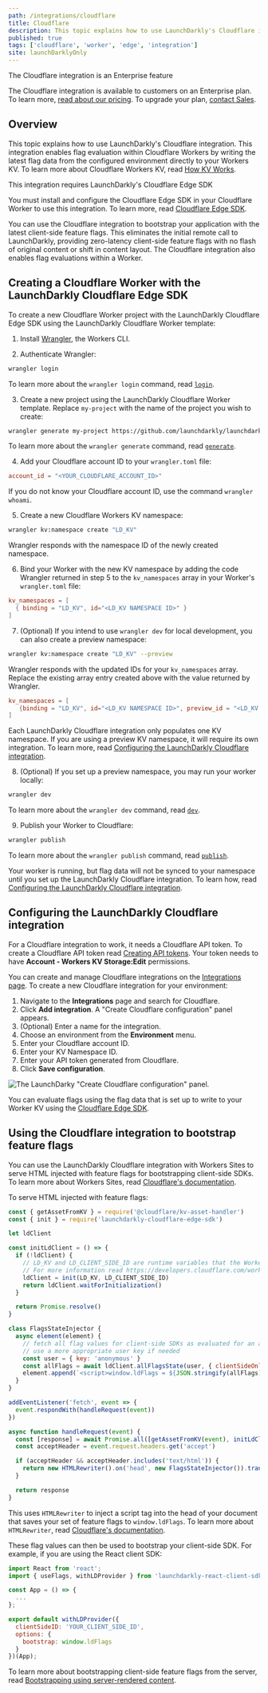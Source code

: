 ```yaml
---
path: /integrations/cloudflare
title: Cloudflare
description: This topic explains how to use LaunchDarkly's Cloudflare integration.
published: true
tags: ['cloudflare', 'worker', 'edge', 'integration']
site: launchDarklyOnly
---
```


<Callout intent="primary">
  <CalloutTitle>The Cloudflare integration is an Enterprise feature</CalloutTitle>
  <CalloutDescription>

The Cloudflare integration is available to customers on an Enterprise plan. To learn more, [read about our pricing](https://launchdarkly.com/pricing/). To upgrade your plan, [contact Sales](https://launchdarkly.com/contact-sales/).

  </CalloutDescription>
</Callout>

## Overview

This topic explains how to use LaunchDarkly's Cloudflare integration. This integration enables flag evaluation within Cloudflare Workers by writing the latest flag data from the configured environment directly to your Workers KV. To learn more about Cloudflare Workers KV, read [How KV Works](https://developers.cloudflare.com/workers/learning/how-kv-works).

<Callout intent="info">
  <CalloutTitle>This integration requires LaunchDarkly's Cloudflare Edge SDK</CalloutTitle>
  <CalloutDescription>

You must install and configure the Cloudflare Edge SDK in your Cloudflare Worker to use this integration. To learn more, read [Cloudflare Edge SDK](/sdk/server-side/node-js/cloudflare-edge-sdk).

  </CalloutDescription>
</Callout>

You can use the Cloudflare integration to bootstrap your application with the latest client-side feature flags. This eliminates the initial remote call to LaunchDarkly, providing zero-latency client-side feature flags with no flash of original content or shift in content layout. The Cloudflare integration also enables flag evaluations within a Worker.

## Creating a Cloudflare Worker with the LaunchDarkly Cloudflare Edge SDK

To create a new Cloudflare Worker project with the LaunchDarkly Cloudflare Edge SDK using the LaunchDarkly Cloudflare Worker template:

1. Install [Wrangler](https://developers.cloudflare.com/workers/get-started/guide#2-install-the-workers-cli), the Workers CLI.

2. Authenticate Wrangler:

<CodeSample>
<CSTab label="Console">

```bash
wrangler login
```

</CSTab>
</CodeSample>

To learn more about the `wrangler login` command, read [`login`](https://developers.cloudflare.com/workers/cli-wrangler/commands#login).

3. Create a new project using the LaunchDarkly Cloudflare Worker template. Replace `my-project` with the name of the project you wish to create:

<CodeSample>
<CSTab label="Console">

```bash
wrangler generate my-project https://github.com/launchdarkly/launchdarkly-cloudflare-worker-template
```

</CSTab>
</CodeSample>

To learn more about the `wrangler generate` command, read [`generate`](https://developers.cloudflare.com/workers/cli-wrangler/commands#generate).

4. Add your Cloudflare account ID to your `wrangler.toml` file:

<CodeSample>
<CSTab label="wrangler.toml">

```toml
account_id = "<YOUR_CLOUDFLARE_ACCOUNT_ID>"
```

</CSTab>
</CodeSample>

If you do not know your Cloudflare account ID, use the command `wrangler whoami`.

5. Create a new Cloudflare Workers KV namespace:

<CodeSample>
<CSTab label="Console">

```bash
wrangler kv:namespace create "LD_KV"
```

</CSTab>
</CodeSample>

Wrangler responds with the namespace ID of the newly created namespace.

6. Bind your Worker with the new KV namespace by adding the code Wrangler returned in step 5 to the `kv_namespaces` array in your Worker's `wrangler.toml` file:

<CodeSample>
<CSTab label="wrangler.toml">

```toml
kv_namespaces = [
  { binding = "LD_KV", id="<LD_KV NAMESPACE ID>" }
]
```

</CSTab>
</CodeSample>

7. (Optional) If you intend to use `wrangler dev` for local development, you can also create a preview namespace:

<CodeSample>
<CSTab label="Console">

```bash
wrangler kv:namespace create "LD_KV" --preview
```

</CSTab>
</CodeSample>

Wrangler responds with the updated IDs for your `kv_namespaces` array. Replace the existing array entry created above with the value returned by Wrangler.

<CodeSample>
<CSTab label="wrangler.toml">

```toml
kv_namespaces = [
   {binding = "LD_KV", id="<LD_KV NAMESPACE ID>", preview_id = "<LD_KV NAMESPACE PREVIEW ID>"}
]
```

</CSTab>
</CodeSample>

Each LaunchDarkly Cloudflare integration only populates one KV namespace. If you are using a preview KV namespace, it will require its own integration. To learn more, read [Configuring the LaunchDarkly Cloudflare integration](#configuring-the-launchdarkly-cloudflare-integration).

8. (Optional) If you set up a preview namespace, you may run your worker locally:

<CodeSample>
<CSTab label="Console">

```bash
wrangler dev
```

</CSTab>
</CodeSample>

To learn more about the `wrangler dev` command, read [`dev`](https://developers.cloudflare.com/workers/cli-wrangler/commands#dev).

9. Publish your Worker to Cloudflare:

<CodeSample>
<CSTab label="Console">

```bash
wrangler publish
```

</CSTab>
</CodeSample>

To learn more about the `wrangler publish` command, read [`publish`](https://developers.cloudflare.com/workers/cli-wrangler/commands#publish).

Your worker is running, but flag data will not be synced to your namespace until you set up the LaunchDarkly Cloudflare integration. To learn how, read [Configuring the LaunchDarkly Cloudflare integration](#configuring-the-launchdarkly-cloudflare-integration).

## Configuring the LaunchDarkly Cloudflare integration

For a Cloudflare integration to work, it needs a Cloudflare API token. To create a Cloudflare API token read [Creating API tokens](https://developers.cloudflare.com/api/tokens/create). Your token needs to have **Account - Workers KV Storage:Edit** permissions.

You can create and manage Cloudflare integrations on the [Integrations page](https://app.launchdarkly.com/integrations). To create a new Cloudflare integration for your environment:

1. Navigate to the **Integrations** page and search for Cloudflare.
2. Click **Add integration**. A "Create Cloudflare configuration" panel appears.
3. (Optional) Enter a name for the integration.
4. Choose an environment from the **Environment** menu.
5. Enter your Cloudflare account ID.
6. Enter your KV Namespace ID.
7. Enter your API token generated from Cloudflare.
8. Click **Save configuration**.

![The LaunchDarky "Create Cloudflare configuration" panel.](cloudflare-create-integration.png)

You can evaluate flags using the flag data that is set up to write to your Worker KV using the [Cloudflare Edge SDK](/sdk/server-side/node-js/cloudflare-edge-sdk).

## Using the Cloudflare integration to bootstrap feature flags

You can use the LaunchDarkly Cloudflare integration with Workers Sites to serve HTML injected with feature flags for bootstrapping client-side SDKs. To learn more about Workers Sites, read [Cloudflare's documentation](https://developers.cloudflare.com/workers/platform/sites).

To serve HTML injected with feature flags:

<CodeSample>
<CSTab label="index.js">

```js
const { getAssetFromKV } = require('@cloudflare/kv-asset-handler')
const { init } = require('launchdarkly-cloudflare-edge-sdk')

let ldClient

const initLdClient = () => {
  if (!ldClient) {
    // LD_KV and LD_CLIENT_SIDE_ID are runtime variables that the Workers runtime provides to your code.
    // For more information read https://developers.cloudflare.com/workers/platform/environment-variables
    ldClient = init(LD_KV, LD_CLIENT_SIDE_ID)
    return ldClient.waitForInitialization()
  }

  return Promise.resolve()
}

class FlagsStateInjector {
  async element(element) {
    // fetch all flag values for client-side SDKs as evaluated for an anonymous user
    // use a more appropriate user key if needed
    const user = { key: 'anonymous' }
    const allFlags = await ldClient.allFlagsState(user, { clientSideOnly: true })
    element.append(`<script>window.ldFlags = ${JSON.stringify(allFlags)}</script>`, { html: true })
  }
}

addEventListener('fetch', event => {
  event.respondWith(handleRequest(event))
})

async function handleRequest(event) {
  const [response] = await Promise.all([getAssetFromKV(event), initLdClient()])
  const acceptHeader = event.request.headers.get('accept')

  if (acceptHeader && acceptHeader.includes('text/html')) {
    return new HTMLRewriter().on('head', new FlagsStateInjector()).transform(response)
  }

  return response
}
```

</CSTab>
</CodeSample>

This uses `HTMLRewriter` to inject a script tag into the head of your document that saves your set of feature flags to `window.ldFlags`. To learn more about `HTMLRewriter`, read [Cloudflare's documentation](https://developers.cloudflare.com/workers/runtime-apis/html-rewriter).

These flag values can then be used to bootstrap your client-side SDK. For example, if you are using the React client SDK:

<CodeSample>
<CSTab label="App.js">

```js
import React from 'react';
import { useFlags, withLDProvider } from 'launchdarkly-react-client-sdk';

const App = () => {
  ...
};

export default withLDProvider({
  clientSideID: 'YOUR_CLIENT_SIDE_ID',
  options: {
    bootstrap: window.ldFlags
  }
})(App);
```

</CSTab>
</CodeSample>

To learn more about bootstrapping client-side feature flags from the server, read [Bootstrapping using server-rendered content](/guides/flags/static-sites#bootstrapping-using-server-rendered-content).
